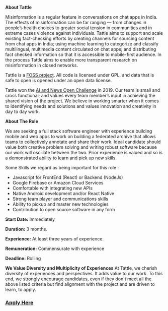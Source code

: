 **About Tattle**

Misinformation is a regular feature in conversations on chat apps in India. The effects of misinformation can be far ranging — from changes in people’s health choices to greater social tension in communities and in extreme cases violence against individuals. Tattle aims to support and scale existing fact-checking efforts by creating channels for sourcing content from chat apps in India; using machine learning to categorize and classify multilingual, multimedia content circulated on chat apps; and distributing fact checked information so that it is accessible to mobile-first audience. In the process Tattle aims to enable more transparent research on misinformation in closed networks. 

Tattle is a [FOSS project](https://github.com/tattle-made). All code is licensed under GPL, and data that is safe to open is opened under an open data license. 

Tattle won the [AI and News Open Challenge](https://web.archive.org/web/20191227031600/https://aiethicsinitiative.org/challenge) in 2019. Our team is small and cross functional; and values every team member’s input in achieving the shared vision of the project. We believe in working smarter when it comes to identifying needs and solutions and values innovation and creativity in day to day work.

**About The Role**

We are seeking a full stack software engineer with experience building mobile and web apps to work on building a federated archive that allows teams to collectively annotate and share their work. Ideal candidate should value both creative problem solving and writing robust software because our work will oscillate between the two. Prior experience is valued and so is a demonstrated ability to learn and pick up new skills. 

Some Skills we regard as being important for this role :  

* Javascript for FrontEnd (React) or Backend (NodeJs)
* Google Firebase or Amazon Cloud Services 
* Comfortable with integrating new APIs
* Native Android development and/or React Native
* Strong team player and communications skills
* Ability to pickup and master new technologies
* Contribution to open source software in any form

**Start Date:** Immediately

**Duration:** 3 months.

**Experience:** At least three years of experience. 

**Remuneration:** Commensurate with experience

**Deadline:** Rolling

**We Value Diversity and Multiplicity of Experiences**
At Tattle, we cherish diversity of experiences and perspectives. It adds value to our work. To this end, we strongly encourage candidates, even if they don't meet all the above listed criteria but find alignment with the project and are driven to learn,  to apply. 

### [Apply Here](https://docs.google.com/forms/d/e/1FAIpQLSf9kH9vWZoscBzxMITtxbTlmUJlogj9HejsZXUjs_H1dzssuQ/viewform?usp=sf_link)
